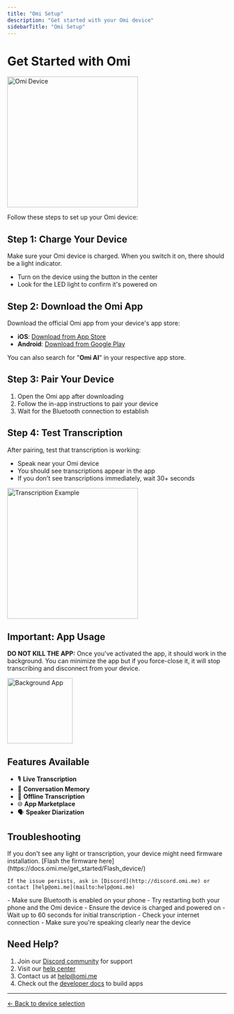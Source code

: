 ```yaml
---
title: "Omi Setup"
description: "Get started with your Omi device"
sidebarTitle: "Omi Setup"
---
```


# Get Started with Omi

<img src="/omi-without-rope.png" alt="Omi Device" width="300" />

Follow these steps to set up your Omi device:

## Step 1: Charge Your Device

Make sure your Omi device is charged. When you switch it on, there should be a light indicator.

- Turn on the device using the button in the center
- Look for the LED light to confirm it's powered on

## Step 2: Download the Omi App

Download the official Omi app from your device's app store:

- **iOS**: [Download from App Store](https://apps.apple.com/fi/app/omi-ai-smart-meeting-notes/id6502156163)
- **Android**: [Download from Google Play](https://play.google.com/store/apps/details?id=com.friend.ios&hl=en_US&pli=1)

You can also search for "**Omi AI**" in your respective app store.

## Step 3: Pair Your Device

1. Open the Omi app after downloading
2. Follow the in-app instructions to pair your device
3. Wait for the Bluetooth connection to establish

## Step 4: Test Transcription

After pairing, test that transcription is working:

- Speak near your Omi device
- You should see transcriptions appear in the app
- If you don't see transcriptions immediately, wait 30+ seconds

<img src="/images/IMG_5DCB13BE239B-1.jpeg" alt="Transcription Example" width="300" />

## Important: App Usage

**DO NOT KILL THE APP:** Once you've activated the app, it should work in the background. You can minimize the app but if you force-close it, it will stop transcribing and disconnect from your device.

<img src="/images/IMG_1D88FF7716F5-1.jpeg" alt="Background App" width="150" />

## Features Available

- 🎙️ **Live Transcription**
- 🧠 **Conversation Memory**  
- 📡 **Offline Transcription**
- 🌐 **App Marketplace**
- 🗣️ **Speaker Diarization**

## Troubleshooting

<AccordionGroup>
  <Accordion title="No light or transcription appearing">
    If you don't see any light or transcription, your device might need firmware installation. [Flash the firmware here](https://docs.omi.me/get_started/Flash_device/)
    
    If the issue persists, ask in [Discord](http://discord.omi.me) or contact [help@omi.me](mailto:help@omi.me)
  </Accordion>
  <Accordion title="Device won't pair">
    - Make sure Bluetooth is enabled on your phone
    - Try restarting both your phone and the Omi device
    - Ensure the device is charged and powered on
  </Accordion>
  <Accordion title="Transcription is delayed">
    - Wait up to 60 seconds for initial transcription
    - Check your internet connection
    - Make sure you're speaking clearly near the device
  </Accordion>
</AccordionGroup>

## Need Help?

1. Join our [Discord community](http://discord.omi.me) for support
2. Visit our [help center](https://intercom.help/omi-37041f50f654/en)
3. Contact us at [help@omi.me](mailto:help@omi.me)
4. Check out the [developer docs](https://docs.omi.me/docs/developer/apps/Introduction) to build apps

---

[← Back to device selection](/getstartedwithomi) 